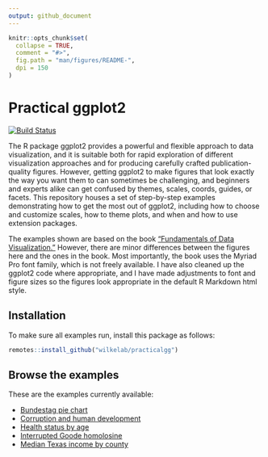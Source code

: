 ```yaml
---
output: github_document
---
```


<!-- README.md is generated from README.Rmd. Please edit that file -->

```r
knitr::opts_chunk$set(
  collapse = TRUE,
  comment = "#>",
  fig.path = "man/figures/README-",
  dpi = 150
)
```

# Practical ggplot2

[![Build Status](https://travis-ci.org/wilkelab/isoband.svg?branch=master)](https://travis-ci.org/wilkelab/practicalgg)

The R package ggplot2 provides a powerful and flexible approach to data visualization, and it is suitable both for rapid exploration of different visualization approaches and for producing carefully crafted publication-quality figures. However, getting ggplot2 to make figures that look exactly the way you want them to can sometimes be challenging, and beginners and experts alike can get confused by themes, scales, coords, guides, or facets. This repository houses a set of step-by-step examples demonstrating how to get the most out of ggplot2, including how to choose and customize scales, how to theme plots, and when and how to use extension packages.

The examples shown are based on the book ["Fundamentals of Data Visualization."](https://serialmentor.com/dataviz) However, there are minor differences between the figures here and the ones in the book. Most importantly, the book uses the Myriad Pro font family, which is not freely available. I have also cleaned up the ggplot2 code where appropriate, and I have made adjustments to font and figure sizes so the figures look appropriate in the default R Markdown html style.

## Installation

To make sure all examples run, install this package as follows:
```r
remotes::install_github("wilkelab/practicalgg")
```


## Browse the examples

These are the examples currently available:

* [Bundestag pie chart](https://wilkelab.org/practicalgg/articles/bundestag_pie.html)
* [Corruption and human development](https://wilkelab.org/practicalgg/articles/corruption_human_development.html)
* [Health status by age](https://wilkelab.org/practicalgg/articles/health_status.html)
* [Interrupted Goode homolosine](https://wilkelab.org/practicalgg/articles/goode.html)
* [Median Texas income by county](https://wilkelab.org/practicalgg/articles/Texas_income.html)
